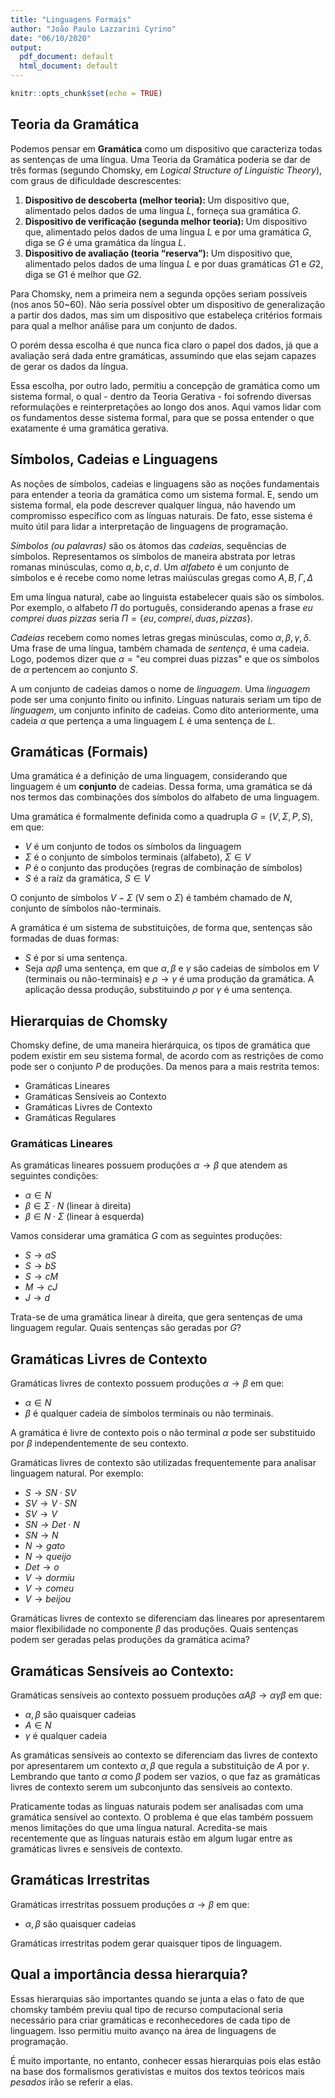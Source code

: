 ```yaml
---
title: "Linguagens Formais"
author: "João Paulo Lazzarini Cyrino"
date: "06/10/2020"
output:
  pdf_document: default
  html_document: default
---
```


```r
knitr::opts_chunk$set(echo = TRUE)
```

## Teoria da Gramática

Podemos pensar em **Gramática** como um dispositivo que caracteriza todas as sentenças de uma língua. Uma Teoria da Gramática poderia se dar de três formas (segundo Chomsky, em *Logical Structure of Linguistic Theory*), com graus de dificuldade descrescentes:

1. **Dispositivo de descoberta (melhor teoria): ** Um dispositivo que, alimentado pelos dados de uma língua $L$, forneça sua gramática $G$. 
2. **Dispositivo de verificação (segunda melhor teoria): ** Um dispositivo que, alimentado pelos dados de uma língua $L$ e por uma gramática $G$, diga se $G$ é uma gramática da língua $L$. 
3. **Dispositivo de avaliação (teoria "reserva"): ** Um dispositivo que, alimentado pelos dados de uma língua $L$ e por duas gramáticas $G1$ e $G2$, diga se $G1$ é melhor que $G2$. 

Para Chomsky, nem a primeira nem a segunda opções seriam possíveis (nos anos 50~60). Não seria possível obter um dispositivo de generalização a partir dos dados, mas sim um dispositivo que estabeleça critérios formais para qual a melhor análise para um conjunto de dados.

O porém dessa escolha é que nunca fica claro o papel dos dados, já que a avaliação será dada entre gramáticas, assumindo que elas sejam capazes de gerar os dados da língua. 

Essa escolha, por outro lado, permitiu a concepção de gramática como um sistema formal, o qual - dentro da Teoria Gerativa - foi sofrendo diversas reformulações e reinterpretações ao longo dos anos. Aqui vamos lidar com os fundamentos desse sistema formal, para que se possa entender o que exatamente é uma gramática gerativa.

## Símbolos, Cadeias e Linguagens

As noções de símbolos, cadeias e linguagens são as noções fundamentais para entender a teoria da gramática como um sistema formal. E, sendo um sistema formal, ela pode descrever qualquer língua, não havendo um compromisso específico com as línguas naturais. De fato, esse sistema é muito útil para lidar a interpretação de linguagens de programação. 

*Símbolos (ou palavras)* são os átomos das *cadeias*, sequências de símbolos. Representamos os símbolos de maneira abstrata por letras romanas minúsculas, como $a,b,c,d$. Um *alfabeto* é um conjunto de símbolos e é recebe como nome letras maiúsculas gregas como $A, B, \Gamma, \Delta$

Em uma língua natural, cabe ao linguista estabelecer quais são os símbolos. Por exemplo, o alfabeto $\Pi$ do português, considerando apenas a frase *eu comprei duas pizzas* seria $\Pi = \{eu, comprei, duas, pizzas\}$.

*Cadeias* recebem como nomes letras gregas minúsculas, como $\alpha, \beta, \gamma, \delta$. Uma frase de uma língua, também chamada de *sentença*, é uma cadeia. Logo, podemos dizer que $\alpha = \textrm{"eu comprei duas pizzas"}$ e que os símbolos de $\alpha$ pertencem ao conjunto $S$. 

A um conjunto de cadeias damos o nome de *linguagem*. Uma *linguagem* pode ser uma conjunto finito ou infinito. Línguas naturais seriam um tipo de *linguagem*, um conjunto infinito de cadeias. Como dito anteriormente, uma cadeia $\alpha$ que pertença a uma linguagem $L$ é uma sentença de $L$. 

## Gramáticas (Formais)

Uma gramática é a definição de uma linguagem, considerando que linguagem é um **conjunto** de cadeias. Dessa forma, uma gramática se dá nos termos das combinações dos símbolos do alfabeto de uma linguagem. 

Uma gramática é formalmente definida como a quadrupla $G = (V,\Sigma, P,S)$, em que:

* $V$ é um conjunto de todos os símbolos da linguagem
* $\Sigma$ é o conjunto de símbolos terminais (alfabeto), $\Sigma \in V$
* $P$ é o conjunto das produções (regras de combinação de símbolos)
* $S$ é a raíz da gramática, $S \in V$


O conjunto de símbolos  $V - \Sigma$ (V sem o $\Sigma$) é também chamado de $N$, conjunto de símbolos não-terminais. 

A gramática é um sistema de substituições, de forma que, sentenças são formadas de duas formas:

* $S$ é por si uma sentença.
* Seja $\alpha \rho \beta$ uma sentença, em que $\alpha, \beta$ e $\gamma$ são cadeias de símbolos em $V$ (terminais ou não-terminais) e $\rho \to \gamma$ é uma produção da gramática. A aplicação dessa produção, substituindo $\rho$ por $\gamma$  é uma sentença. 

## Hierarquias de Chomsky

Chomsky define, de uma maneira hierárquica, os tipos de gramática que podem existir em seu sistema formal, de acordo com as restrições de como pode ser o conjunto $P$ de produções. Da menos para a mais restrita temos:

* Gramáticas Lineares
* Gramáticas Sensíveis ao Contexto
* Gramáticas Livres de Contexto
* Gramáticas Regulares

### Gramáticas Lineares

As gramáticas lineares possuem produções $\alpha \to \beta$ que atendem as seguintes condições:

* $\alpha \in N$
* $\beta \in \Sigma \cdot N$ (linear à direita)
* $\beta \in N \cdot \Sigma$ (linear à esquerda)

Vamos considerar uma gramática $G$ com as seguintes produções:

* $S \to aS$
* $S \to bS$
* $S \to cM$
* $M \to cJ$
* $J \to d$

Trata-se de uma gramática linear à direita, que gera sentenças de uma linguagem regular. Quais sentenças são geradas por $G$?

## Gramáticas Livres de Contexto

Gramáticas livres de contexto possuem produções $\alpha \to \beta$ em que:

* $\alpha \in N$
* $\beta$ é qualquer cadeia de símbolos terminais ou não terminais. 

A gramática é livre de contexto pois o não terminal $\alpha$ pode ser substituido por $\beta$ independentemente de seu contexto. 

Gramáticas livres de contexto são utilizadas frequentemente para analisar linguagem natural. Por exemplo:

* $S \to SN \cdot SV$
* $SV \to V \cdot SN$
* $SV \to V$
* $SN \to Det \cdot N$
* $SN \to N$
* $N \to gato$
* $N \to queijo$
* $Det \to o$
* $V \to dormiu$
* $V \to comeu$
* $V \to beijou$

Gramáticas livres de contexto se diferenciam das lineares por apresentarem maior flexibilidade no componente $\beta$ das produções. Quais sentenças podem ser geradas pelas produções da gramática acima?

## Gramáticas Sensíveis ao Contexto:

Gramáticas sensíveis ao contexto possuem produções $\alpha A \beta \to \alpha \gamma \beta$ em que:

* $\alpha, \beta$ são quaisquer cadeias
* $A \in N$
* $\gamma$ é qualquer cadeia

As gramáticas sensíveis ao contexto se diferenciam das livres de contexto por apresentarem um contexto $\alpha,\beta$ que regula a substituição de $A$ por $\gamma$. Lembrando que tanto $\alpha$ como $\beta$ podem ser vazios, o que faz as gramáticas livres de contexto serem um subconjunto das sensíveis ao contexto. 

Praticamente todas as línguas naturais podem ser analisadas com uma gramática sensível ao contexto. O problema é que elas também possuem menos limitações do que uma língua natural. Acredita-se mais recentemente que as línguas naturais estão em algum lugar entre as gramáticas livres e sensíveis de contexto. 

## Gramáticas Irrestritas

Gramáticas irrestritas possuem produções $\alpha \to \beta$ em que: 

* $\alpha, \beta$ são quaisquer cadeias

Gramáticas irrestritas podem gerar quaisquer tipos de linguagem.


## Qual a importância dessa hierarquia?

Essas hierarquias são importantes quando se junta a elas o fato de que chomsky também previu qual tipo de recurso computacional seria necessário para criar gramáticas e reconhecedores de cada tipo de linguagem. Isso permitiu muito avanço na área de linguagens de programação. 

É muito importante, no entanto, conhecer essas hierarquias pois elas estão na base dos formalismos gerativistas e muitos dos textos teóricos mais *pesados* irão se referir a elas. 






